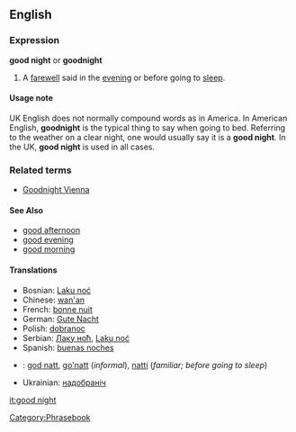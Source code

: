 ==English==

===Expression===
'''good night''' or '''goodnight'''
#A [[farewell]] said in the [[evening]] or before going to [[sleep]].

====Usage note====
UK English does not normally compound words as in America.  In American English, '''goodnight''' is the typical thing to say when going to bed.  Referring to the weather on a clear night, one would usually say it is a '''good night'''.  In the UK, '''good night''' is used in all cases.  <!-- Is this really true? -->

===Related terms===
*[[Goodnight Vienna]]

====See Also====
*[[good afternoon]]
*[[good evening]]
*[[good morning]]

====Translations====
*Bosnian: [[Laku noć]]
*Chinese: [[wan'an]]
*French: [[bonne nuit]]
*German: [[Gute Nacht]]
*Polish: [[dobranoc]]
*Serbian: [[Лаку ноћ]], [[Laku noć]]
*Spanish: [[buenas noches]]
*{{sv}}: [[god natt]], [[go'natt]] (''informal''), [[natti]] (''familiar; before going to sleep'')
*Ukrainian: [[надобраніч]]

[[Category:Phrasebook]]

[[it:good night]]